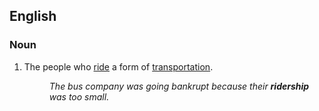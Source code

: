 ==English==
===Noun===
{{en-noun|-}}

#The people who [[ride]] a form of [[transportation]].
#:''The bus company was going bankrupt because their '''ridership''' was too small.''